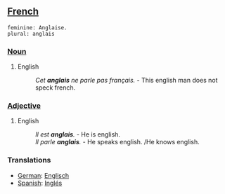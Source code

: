 ==[[French]]==
 feminine: Anglaise.
 plural: anglais
===[[Noun]]===
#English
#:''Cet '''anglais''' ne parle pas français.'' - This english man does not speck french.

===[[Adjective]]===
#English
#: ''Il est '''anglais'''.'' - He is english.
#: ''Il parle '''anglais'''.'' - He speaks english. /He knows english.


===Translations===
*[[German]]: [[Englisch]]
*[[Spanish]]: [[Inglés]]